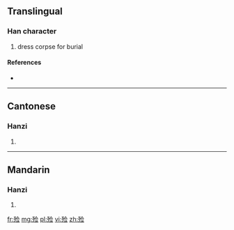 {{also|殮}}
==Translingual==

===Han character===
{{Han char|rn=78|rad=歹|as=07|sn=11|four=|canj=MNOMM}}

# dress corpse for burial

====References====
* {{Han ref|kx=0581.131|hdz=21387.240|uh=6B93|ud=27539}}

----

==Cantonese==

===Hanzi===
{{yue-hanzi|jyut=|y=lim6|tra=殮}}

# {{defn|lang=yue|sort=歹07}}

----

==Mandarin==

===Hanzi===
{{cmn-hanzi|tra=殮|pin=[[liàn]] ([[lian4]])|wg=lien<sup>4</sup>}}

# {{defn|lang=cmn|sort=歹07}}

[[fr:殓]]
[[mg:殓]]
[[pl:殓]]
[[vi:殓]]
[[zh:殓]]